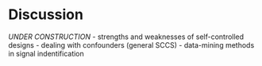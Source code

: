# Discussion

*UNDER CONSTRUCTION* 
- strengths and weaknesses of self-controlled designs 
- dealing with confounders (general SCCS)
- data-mining methods in signal indentification
